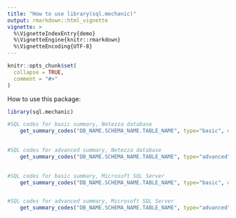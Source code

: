 ```yaml
---
title: "How to use library(sql.mechanic)"
output: rmarkdown::html_vignette
vignette: >
  %\VignetteIndexEntry{demo}
  %\VignetteEngine{knitr::rmarkdown}
  %\VignetteEncoding{UTF-8}
---
```


```r
knitr::opts_chunk$set(
  collapse = TRUE,
  comment = "#>"
)
```
How to use this package:
```r
library(sql.mechanic)

#SQL codes for basic summary, Netezza database 
    get_summary_codes("DB_NAME.SCHEMA_NAME.TABLE_NAME", type="basic", dbtype="Netezza")   

    
#SQL codes for advanced summary, Netezza database 
    get_summary_codes("DB_NAME.SCHEMA_NAME.TABLE_NAME", type="advanced", dbtype="Netezza")   

    
#SQL codes for basic summary, Microsoft SQL Server 
    get_summary_codes("DB_NAME.SCHEMA_NAME.TABLE_NAME", type="basic", dbtype="MSSQL")  


#SQL codes for advanced summary, Microsoft SQL Server
    get_summary_codes("DB_NAME.SCHEMA_NAME.TABLE_NAME", type="advanced", dbtype="MSSQL")   
```
